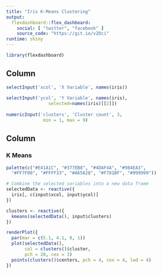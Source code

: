 ```yaml
---
title: "Iris K-Means Clustering"
output: 
  flexdashboard::flex_dashboard:
    social: [ "twitter", "facebook" ]
    source_code: "https://git.io/v2Dci"
runtime: shiny
---
```


```r
library(flexdashboard)
```


Column {.sidebar}
-------------------------------------------------------------------------------

```r
selectInput('xcol', 'X Variable', names(iris))
    
selectInput('ycol', 'Y Variable', names(iris),
                selected=names(iris)[[2]])
    
numericInput('clusters', 'Cluster count', 3,
              min = 1, max = 9)
```

Column
-------------------------------------------------------------------------------

### K Means

```r
palette(c("#E41A1C", "#377EB8", "#4DAF4A", "#984EA3",
  "#FF7F00", "#FFFF33", "#A65628", "#F781BF", "#999999"))

# Combine the selected variables into a new data frame
selectedData <- reactive({
  iris[, c(input$xcol, input$ycol)]
})

clusters <- reactive({
  kmeans(selectedData(), input$clusters)
})

renderPlot({
  par(mar = c(5.1, 4.1, 0, 1))
  plot(selectedData(),
       col = clusters()$cluster,
       pch = 20, cex = 3)
  points(clusters()$centers, pch = 4, cex = 4, lwd = 4)
})
```

